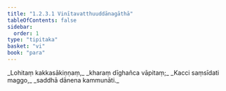 ```yaml
---
title: "1.2.3.1 Vinītavatthuuddānagāthā"
tableOfContents: false
sidebar:
  order: 1
type: "tipitaka"
basket: "vi"
book: "para"
---
```



<DynamicBreadcrumb />

<Paragraph number="1168" type="verses" book="para">
_Lohitaṃ kakkasākiṇṇaṃ,_  
_kharaṃ dīghañca vāpitaṃ;_  
_Kacci saṃsīdati maggo,_  
_saddhā dānena kammunāti._
</Paragraph>